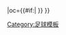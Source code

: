 {{fb team |t= -{zh-hans:帕尔蒂克; zh-hk:巴特里;}- |tan=帕尔蒂克足球俱乐部 |tc=SCO |abb={{#if:{{{abb|}}}|PAR{{0}}}} |oc={{#if:{{{oc|}}}|{{{oc}}} }} }}<!--
--><noinclude>[[Category:足球模板]]</noinclude>